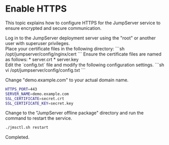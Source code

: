 # Enable HTTPS

This topic explains how to configure HTTPS for the JumpServer service to ensure encrypted and secure communication.

<Steps>

<div>
Log in to the JumpServer deployment server using the "root" or another user with superuser privileges.
</div>

<div>
Place your certificate files in the following directory:
```sh
/opt/jumpserver/config/nginx/cert
```
Ensure the certificate files are named as follows:
* server.crt
* server.key
</div>

<div>
Edit the `config.txt` file and modify the following configuration settings.
```sh
vi /opt/jumpserver/config/config.txt
```

Change "demo.example.com" to your actual domain name.
```sh
HTTPS_PORT=443
SERVER_NAME=demo.example.com
SSL_CERTIFICATE=secret.crt
SSL_CERTIFICATE_KEY=secret.key
```

</div>

<div>
Change to the "JumpServer offline package" directory and run the command to restart the service.

```sh
./jmsctl.sh restart
```

</div>

<div>
Completed.
</div>

</Steps>